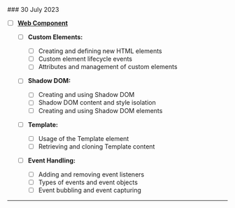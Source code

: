 <div>
### 30 July 2023

- [ ] [**Web Component**](https://github.com/web-padawan/awesome-web-components)

  - [ ] **Custom Elements:**

    - [ ] Creating and defining new HTML elements
    - [ ] Custom element lifecycle events
    - [ ] Attributes and management of custom elements

  - [ ] **Shadow DOM:**

    - [ ] Creating and using Shadow DOM
    - [ ] Shadow DOM content and style isolation
    - [ ] Creating and using Shadow DOM elements

  - [ ] **Template:**

    - [ ] Usage of the Template element
    - [ ] Retrieving and cloning Template content

  - [ ] **Event Handling:**
    - [ ] Adding and removing event listeners
    - [ ] Types of events and event objects
    - [ ] Event bubbling and event capturing

</div>

---
